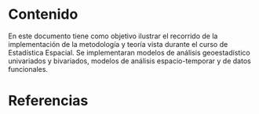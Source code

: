 # Contenido {.unnumbered}

En este documento tiene como objetivo ilustrar el recorrido de la implementación de la metodología y teoría vista durante el curso de Estadística Espacial. Se implementaran modelos de análisis geoestadístico univariados y bivariados, modelos de análisis espacio-temporar y de datos funcionales.

# Referencias {-}
